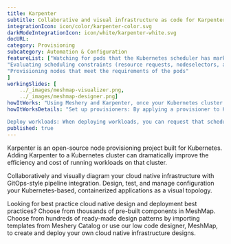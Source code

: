 ```yaml
---
title: Karpenter  
subtitle: Collaborative and visual infrastructure as code for Karpenter
integrationIcon: icon/color/karpenter-color.svg
darkModeIntegrationIcon: icon/white/karpenter-white.svg
docURL: 
category: Provisioning
subcategory: Automation & Configuration
featureList: ["Watching for pods that the Kubernetes scheduler has marked as unschedulable",
"Evaluating scheduling constraints (resource requests, nodeselectors, affinities, tolerations, and topology spread constraints) requested by the pods",
"Provisioning nodes that meet the requirements of the pods"
]
workingSlides: [
    ../_images/meshmap-visualizer.png,
    ../_images/meshmap-designer.png]
howItWorks: "Using Meshery and Karpenter, once your Kubernetes cluster and the Karpenter controller are up and running"
howItWorksDetails: "Set up provisioners: By applying a provisioner to Karpenter, you can configure constraints on node provisioning and set timeout values for node expiry or Kubelet configuration values. 

Deploy workloads: When deploying workloads, you can request that scheduling constraints be met to direct which nodes Karpenter provisions for those workloads. "
published: true
---
```

<p>
    Karpenter is an open-source node provisioning project built for Kubernetes. Adding Karpenter to a Kubernetes cluster can dramatically improve the efficiency and cost of running workloads on that cluster.
</p>
<p>
    Collaboratively and visually diagram your cloud native infrastructure with GitOps-style pipeline integration. Design, test, and manage configuration your Kubernetes-based, containerized applications as a visual topology.
</p>
<p>
    Looking for best practice cloud native design and deployment best practices? Choose from thousands of pre-built components in MeshMap. Choose from hundreds of ready-made design patterns by importing templates from Meshery Catalog or use our low code designer, MeshMap, to create and deploy your own cloud native infrastructure designs.
</p>